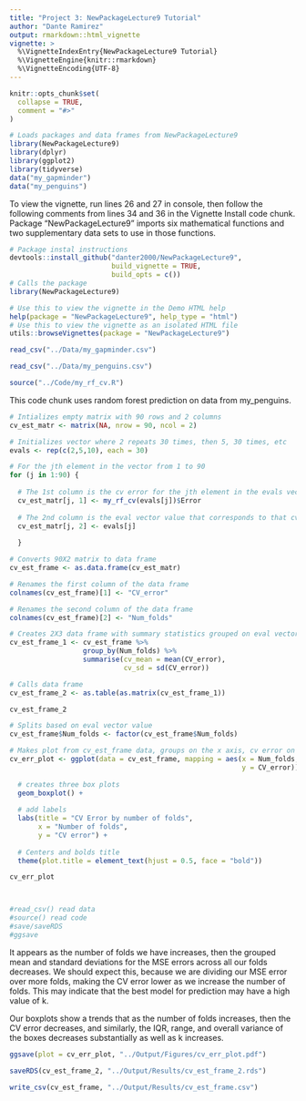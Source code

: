 ```yaml
---
title: "Project 3: NewPackageLecture9 Tutorial"
author: "Dante Ramirez"
output: rmarkdown::html_vignette
vignette: >
  %\VignetteIndexEntry{NewPackageLecture9 Tutorial}
  %\VignetteEngine{knitr::rmarkdown}
  %\VignetteEncoding{UTF-8}
---
```


```r
knitr::opts_chunk$set(
  collapse = TRUE,
  comment = "#>"
)
```

```r
# Loads packages and data frames from NewPackageLecture9
library(NewPackageLecture9)
library(dplyr)
library(ggplot2)
library(tidyverse)
data("my_gapminder")
data("my_penguins")
```

To view the vignette, run lines 26 and 27 in console, then follow the following
comments from lines 34 and 36 in the Vignette Install code chunk.
Package "NewPackageLecture9" imports six mathematical functions and two
supplementary data sets to use in those functions. 

```r

# Package instal instructions
devtools::install_github("danter2000/NewPackageLecture9", 
                         build_vignette = TRUE, 
                         build_opts = c())
# Calls the package
library(NewPackageLecture9)

# Use this to view the vignette in the Demo HTML help
help(package = "NewPackageLecture9", help_type = "html")
# Use this to view the vignette as an isolated HTML file
utils::browseVignettes(package = "NewPackageLecture9")

```

```r

read_csv("../Data/my_gapminder.csv")

read_csv("../Data/my_penguins.csv")

source("../Code/my_rf_cv.R")

```

This code chunk uses random forest prediction on data from my_penguins.

```r

# Intializes empty matrix with 90 rows and 2 columns
cv_est_matr <- matrix(NA, nrow = 90, ncol = 2)

# Initializes vector where 2 repeats 30 times, then 5, 30 times, etc
evals <- rep(c(2,5,10), each = 30)

# For the jth element in the vector from 1 to 90
for (j in 1:90) {
  
  # The 1st column is the cv error for the jth element in the evals vector
  cv_est_matr[j, 1] <- my_rf_cv(evals[j])$Error
  
  # The 2nd column is the eval vector value that corresponds to that cv error
  cv_est_matr[j, 2] <- evals[j]
  
  }

# Converts 90X2 matrix to data frame
cv_est_frame <- as.data.frame(cv_est_matr)

# Renames the first column of the data frame
colnames(cv_est_frame)[1] <- "CV_error"

# Renames the second column of the data frame
colnames(cv_est_frame)[2] <- "Num_folds"

# Creates 2X3 data frame with summary statistics grouped on eval vector value
cv_est_frame_1 <- cv_est_frame %>% 
                  group_by(Num_folds) %>% 
                  summarise(cv_mean = mean(CV_error), 
                            cv_sd = sd(CV_error))

# Calls data frame
cv_est_frame_2 <- as.table(as.matrix(cv_est_frame_1))

cv_est_frame_2

# Splits based on eval vector value
cv_est_frame$Num_folds <- factor(cv_est_frame$Num_folds)

# Makes plot from cv_est_frame data, groups on the x axis, cv error on y axis
cv_err_plot <- ggplot(data = cv_est_frame, mapping = aes(x = Num_folds, 
                                                         y = CV_error)) + 
  
  # creates three box plots
  geom_boxplot() +
  
  # add labels
  labs(title = "CV Error by number of folds",
       x = "Number of folds",
       y = "CV error") +
  
  # Centers and bolds title
  theme(plot.title = element_text(hjust = 0.5, face = "bold"))

cv_err_plot



#read_csv() read data
#source() read code
#save/saveRDS
#ggsave


```

It appears as the number of folds we have increases, then the grouped mean and 
standard deviations for the MSE errors across all our folds decreases. We should
expect this, because we are dividing our MSE error over more folds, making the 
CV error lower as we increase the number of folds. This may indicate that the 
best model for prediction may have a high value of k.

Our boxplots show a trends that as the number of folds increases, then the CV 
error decreases, and similarly, the IQR, range, and overall variance of the 
boxes decreases substantially as well as k increases.

```r

ggsave(plot = cv_err_plot, "../Output/Figures/cv_err_plot.pdf")

saveRDS(cv_est_frame_2, "../Output/Results/cv_est_frame_2.rds")

write_csv(cv_est_frame, "../Output/Results/cv_est_frame.csv")

```
